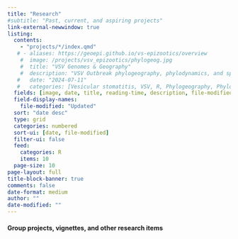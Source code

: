 ```yaml
---
title: "Research"
#subtitle: "Past, current, and aspiring projects"
link-external-newwindow: true
listing:
  contents: 
    - "projects/*/index.qmd"
   # - aliases: https://geoepi.github.io/vs-epizootics/overview
    #  image: /projects/vsv_epizootics/phylogeog.jpg
    #  title: "VSV Genomes & Geography"
    #  description: "VSV Outbreak phylogeography, phylodynamics, and spatiotemporal modeling."
   #   date: "2024-07-11"
   #   categories: [Vesicular stomatitis, VSV, R, Phylogeography, Phylodynamics, Preferential Sampling]
  fields: [image, date, title, reading-time, description, file-modified]
  field-display-names:
    file-modified: "Updated"
  sort: "date desc"
  type: grid
  categories: numbered
  sort-ui: [date, file-modified]
  filter-ui: false
  feed: 
    categories: R
    items: 10
  page-size: 10
page-layout: full
title-block-banner: true
comments: false
date-format: medium
author: ""
date-modified: ""
---
```


#### [Group projects]{.third-color}, vignettes, and other research items
